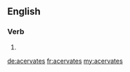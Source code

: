 ==English==

===Verb===
{{head|en}}

# {{en-third-person singular of|acervate}}

[[de:acervates]]
[[fr:acervates]]
[[my:acervates]]